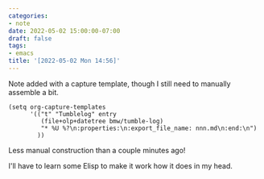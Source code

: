 ```yaml
---
categories:
- note
date: 2022-05-02 15:00:00-07:00
draft: false
tags:
- emacs
title: '[2022-05-02 Mon 14:56]'
---
```


Note added with a capture template, though I still need to manually assemble a bit.

```elisp
(setq org-capture-templates
      '(("t" "Tumblelog" entry
         (file+olp+datetree bmw/tumble-log)
         "* %U %?\n:properties:\n:export_file_name: nnn.md\n:end:\n")
        ))
```

Less manual construction than a couple minutes ago!

I'll have to learn some Elisp to make it work how it does in my head.